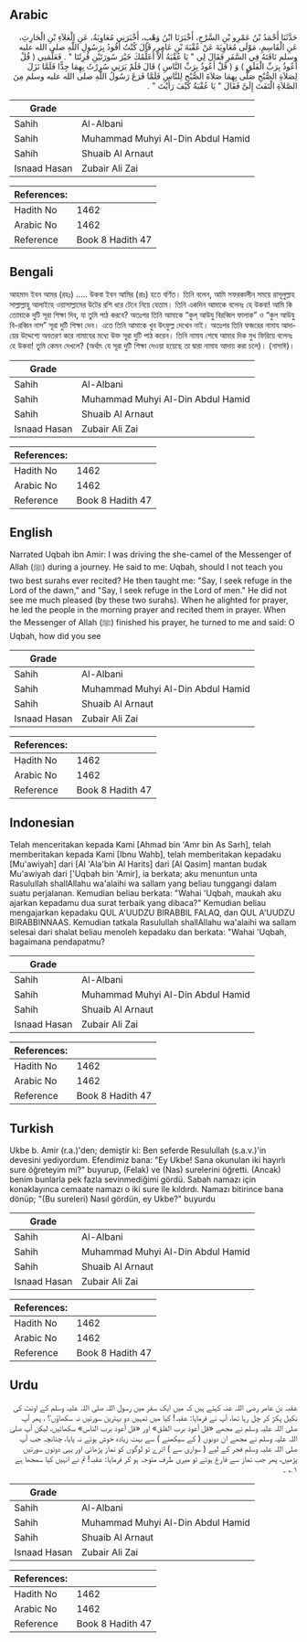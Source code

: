 ## Arabic


<div dir="rtl" lang="ar" style={{fontSize:'larger',backgroundColor:'#f8f9fa',padding:20}}>
حَدَّثَنَا أَحْمَدُ بْنُ عَمْرِو بْنِ السَّرْحِ، أَخْبَرَنَا ابْنُ وَهْبٍ، أَخْبَرَنِي مُعَاوِيَةُ، عَنِ الْعَلاَءِ بْنِ الْحَارِثِ، عَنِ الْقَاسِمِ، مَوْلَى مُعَاوِيَةَ عَنْ عُقْبَةَ بْنِ عَامِرٍ، قَالَ كُنْتُ أَقُودُ بِرَسُولِ اللَّهِ صلى الله عليه وسلم نَاقَتَهُ فِي السَّفَرِ فَقَالَ لِي ‏"‏ يَا عُقْبَةُ أَلاَ أُعَلِّمُكَ خَيْرَ سُورَتَيْنِ قُرِئَتَا ‏"‏ ‏.‏ فَعَلَّمَنِي ‏(‏ قُلْ أَعُوذُ بِرَبِّ الْفَلَقِ ‏)‏ وَ ‏(‏ قُلْ أَعُوذُ بِرَبِّ النَّاسِ ‏)‏ قَالَ فَلَمْ يَرَنِي سُرِرْتُ بِهِمَا جِدًّا فَلَمَّا نَزَلَ لِصَلاَةِ الصُّبْحِ صَلَّى بِهِمَا صَلاَةَ الصُّبْحِ لِلنَّاسِ فَلَمَّا فَرَغَ رَسُولُ اللَّهِ صلى الله عليه وسلم مِنَ الصَّلاَةِ الْتَفَتَ إِلَىَّ فَقَالَ ‏"‏ يَا عُقْبَةُ كَيْفَ رَأَيْتَ ‏"‏ ‏.‏
</div>
<div style={{backgroundColor:'#f8f9fa',padding:20, marginBottom: 10}}><table> <thead> <tr> <th>Grade</th> <th></th> </tr> </thead> <tbody> <tr><td>Sahih</td><td>Al-Albani</td></tr><tr><td>Sahih</td><td>Muhammad Muhyi Al-Din Abdul Hamid</td></tr><tr><td>Sahih</td><td>Shuaib Al Arnaut</td></tr><tr><td>Isnaad Hasan</td><td>Zubair Ali Zai</td></tr></tbody></table><table> <thead> <tr> <th>References:</th> <th></th> </tr> </thead> <tbody><tr><td>Hadith No</td><td>1462</td></tr><tr><td>Arabic No</td><td>1462</td></tr><tr><td>Reference</td><td>Book 8 Hadith 47</td></tr></tbody></table></div>

## Bengali


<div dir="ltr" lang="bn" style={{fontSize:'larger',backgroundColor:'#f8f9fa',padding:20}}>
আহমাদ ইবন আমর (রহঃ) ..... উকবা ইবন আমির (রাঃ) হতে বর্ণিত। তিনি বলেন, আমি সফরকালীন সময়ে রাসূলুল্লাহ সাল্লাল্লাহু আলাইহে ওয়াসাল্লামের উটের রশি ধরে টেনে নিয়ে যেতাম। তিনি একদিন আমাকে বলেনঃ হে উকবা! আমি কি তোমাকে দুটি সূরা শিক্ষা দিব, যা তুমি পাঠ করবে? অতঃপর তিনি আমাকে “কুল্ আউযু বিরব্বিল ফালাক” ও “কুল আউযু বি-রব্বিন নাস” সূরা দুটি শিক্ষা দেন। এতে তিনি আমাকে খুব উৎফুল্ল দেখেন নাই। অতঃপর তিনি ফজরের নামায আদায়ের উদ্দেশ্যে অবতরণ করে নামাযের মধ্যে উক্ত সূরা দুটি পাঠ করেন। তিনি নামায শেষে আমার দিক মুখ ফিরিয়ে বলেনঃ হে উকবা! তুমি কেমন দেখলে? (অর্থাৎ যে সূরা দুটি শিক্ষা দেওয়া হয়েছে তা দ্বারা নামায আদায় করা চলে)। (নাসাঈ)।
</div>
<div style={{backgroundColor:'#f8f9fa',padding:20, marginBottom: 10}}><table> <thead> <tr> <th>Grade</th> <th></th> </tr> </thead> <tbody> <tr><td>Sahih</td><td>Al-Albani</td></tr><tr><td>Sahih</td><td>Muhammad Muhyi Al-Din Abdul Hamid</td></tr><tr><td>Sahih</td><td>Shuaib Al Arnaut</td></tr><tr><td>Isnaad Hasan</td><td>Zubair Ali Zai</td></tr></tbody></table><table> <thead> <tr> <th>References:</th> <th></th> </tr> </thead> <tbody><tr><td>Hadith No</td><td>1462</td></tr><tr><td>Arabic No</td><td>1462</td></tr><tr><td>Reference</td><td>Book 8 Hadith 47</td></tr></tbody></table></div>

## English


<div dir="ltr" lang="en" style={{fontSize:'larger',backgroundColor:'#f8f9fa',padding:20}}>
Narrated Uqbah ibn Amir: I was driving the she-camel of the Messenger of Allah (ﷺ) during a journey. He said to me: Uqbah, should I not teach you two best surahs ever recited? He then taught me: "Say, I seek refuge in the Lord of the dawn," and "Say, I seek refuge in the Lord of men." He did not see me much pleased (by these two surahs). When he alighted for prayer, he led the people in the morning prayer and recited them in prayer. When the Messenger of Allah (ﷺ) finished his prayer, he turned to me and said: O Uqbah, how did you see
</div>
<div style={{backgroundColor:'#f8f9fa',padding:20, marginBottom: 10}}><table> <thead> <tr> <th>Grade</th> <th></th> </tr> </thead> <tbody> <tr><td>Sahih</td><td>Al-Albani</td></tr><tr><td>Sahih</td><td>Muhammad Muhyi Al-Din Abdul Hamid</td></tr><tr><td>Sahih</td><td>Shuaib Al Arnaut</td></tr><tr><td>Isnaad Hasan</td><td>Zubair Ali Zai</td></tr></tbody></table><table> <thead> <tr> <th>References:</th> <th></th> </tr> </thead> <tbody><tr><td>Hadith No</td><td>1462</td></tr><tr><td>Arabic No</td><td>1462</td></tr><tr><td>Reference</td><td>Book 8 Hadith 47</td></tr></tbody></table></div>

## Indonesian


<div dir="ltr" lang="id" style={{fontSize:'larger',backgroundColor:'#f8f9fa',padding:20}}>
Telah menceritakan kepada Kami [Ahmad bin 'Amr bin As Sarh], telah memberitakan kepada Kami [Ibnu Wahb], telah memberitakan kepadaku [Mu'awiyah] dari [Al 'Ala'bin Al Harits] dari [Al Qasim] mantan budak Mu'awiyah dari ['Uqbah bin 'Amir], ia berkata; aku menuntun unta Rasulullah shallAllahu wa'alaihi wa sallam yang beliau tunggangi dalam suatu perjalanan. Kemudian beliau berkata: "Wahai 'Uqbah, maukah aku ajarkan kepadamu dua surat terbaik yang dibaca?" Kemudian beliau mengajarkan kepadaku QUL A'UUDZU BIRABBIL FALAQ, dan QUL A'UUDZU BIRABBINNAAS. Kemudian tatkala Rasulullah shallAllahu wa'alaihi wa sallam selesai dari shalat beliau menoleh kepadaku dan berkata: "Wahai 'Uqbah, bagaimana pendapatmu?
</div>
<div style={{backgroundColor:'#f8f9fa',padding:20, marginBottom: 10}}><table> <thead> <tr> <th>Grade</th> <th></th> </tr> </thead> <tbody> <tr><td>Sahih</td><td>Al-Albani</td></tr><tr><td>Sahih</td><td>Muhammad Muhyi Al-Din Abdul Hamid</td></tr><tr><td>Sahih</td><td>Shuaib Al Arnaut</td></tr><tr><td>Isnaad Hasan</td><td>Zubair Ali Zai</td></tr></tbody></table><table> <thead> <tr> <th>References:</th> <th></th> </tr> </thead> <tbody><tr><td>Hadith No</td><td>1462</td></tr><tr><td>Arabic No</td><td>1462</td></tr><tr><td>Reference</td><td>Book 8 Hadith 47</td></tr></tbody></table></div>

## Turkish


<div dir="ltr" lang="tr" style={{fontSize:'larger',backgroundColor:'#f8f9fa',padding:20}}>
Ukbe b. Amir (r.a.)'den; demiştir ki: Ben seferde Resulullah (s.a.v.)'in devesini yediyordum. Efendimiz bana: "Ey Ukbe! Sana okunulan iki hayırlı sure öğreteyim mi?" buyurup, (Felak) ve (Nas) surelerini öğretti. (Ancak) benim bunlarla pek fazla sevinmediğimi gördü. Sabah namazı için konaklayınca cemaate namazı o iki sure ile kıldırdı. Namazı bitirince bana dönüp; "(Bu sureleri) Nasıl gördün, ey Ukbe?" buyurdu
</div>
<div style={{backgroundColor:'#f8f9fa',padding:20, marginBottom: 10}}><table> <thead> <tr> <th>Grade</th> <th></th> </tr> </thead> <tbody> <tr><td>Sahih</td><td>Al-Albani</td></tr><tr><td>Sahih</td><td>Muhammad Muhyi Al-Din Abdul Hamid</td></tr><tr><td>Sahih</td><td>Shuaib Al Arnaut</td></tr><tr><td>Isnaad Hasan</td><td>Zubair Ali Zai</td></tr></tbody></table><table> <thead> <tr> <th>References:</th> <th></th> </tr> </thead> <tbody><tr><td>Hadith No</td><td>1462</td></tr><tr><td>Arabic No</td><td>1462</td></tr><tr><td>Reference</td><td>Book 8 Hadith 47</td></tr></tbody></table></div>

## Urdu


<div dir="rtl" lang="ur" style={{fontSize:'larger',backgroundColor:'#f8f9fa',padding:20}}>
عقبہ بن عامر رضی اللہ عنہ کہتے ہیں کہ میں ایک سفر میں رسول اللہ صلی اللہ علیہ وسلم کے اونٹ کی نکیل پکڑ کر چل رہا تھا، آپ نے فرمایا: عقبہ! کیا میں تمہیں دو بہترین سورتیں نہ سکھاؤں؟ ، پھر آپ صلی اللہ علیہ وسلم نے مجھے «قل أعوذ برب الفلق» اور «قل أعوذ برب الناس» سکھائیں، لیکن آپ صلی اللہ علیہ وسلم نے مجھے ان دونوں ( کے سیکھنے ) سے بہت زیادہ خوش ہوتے نہ پایا، چنانچہ جب آپ صلی اللہ علیہ وسلم فجر کے لیے ( سواری سے ) اترے تو لوگوں کو نماز پڑھائی اور یہی دونوں سورتیں پڑھیں، پھر جب نماز سے فارغ ہوئے تو میری طرف متوجہ ہو کر فرمایا: عقبہ! تم نے انہیں کیا سمجھا ہے ۱؎ ۔
</div>
<div style={{backgroundColor:'#f8f9fa',padding:20, marginBottom: 10}}><table> <thead> <tr> <th>Grade</th> <th></th> </tr> </thead> <tbody> <tr><td>Sahih</td><td>Al-Albani</td></tr><tr><td>Sahih</td><td>Muhammad Muhyi Al-Din Abdul Hamid</td></tr><tr><td>Sahih</td><td>Shuaib Al Arnaut</td></tr><tr><td>Isnaad Hasan</td><td>Zubair Ali Zai</td></tr></tbody></table><table> <thead> <tr> <th>References:</th> <th></th> </tr> </thead> <tbody><tr><td>Hadith No</td><td>1462</td></tr><tr><td>Arabic No</td><td>1462</td></tr><tr><td>Reference</td><td>Book 8 Hadith 47</td></tr></tbody></table></div>